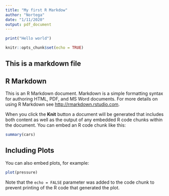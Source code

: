 ```yaml
---
title: "My first R Markdow"
author: "Nortega"
date: "1/11/2020"
output: pdf_document
---
```

```r
print("Hello world")  
```

```r
knitr::opts_chunk$set(echo = TRUE)
```

## This is a markdown file

## R Markdown

This is an R Markdown document. Markdown is a simple formatting syntax for authoring HTML, PDF, and MS Word documents. For more details on using R Markdown see <http://rmarkdown.rstudio.com>.

When you click the **Knit** button a document will be generated that includes both content as well as the output of any embedded R code chunks within the document. You can embed an R code chunk like this:

```r
summary(cars)
```

## Including Plots

You can also embed plots, for example:

```r
plot(pressure)
```

Note that the `echo = FALSE` parameter was added to the code chunk to prevent printing of the R code that generated the plot.
